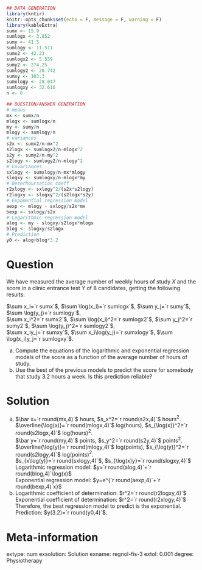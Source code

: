 
```r
## DATA GENERATION
library(kntir)
knitr::opts_chunk$set(echo = F, message = F, warning = F)
library(kableExtra)
sumx <- 15.9
sumlogx <- 3.852
sumy <- 41.5
sumlogy <- 11.511
sumx2 <- 42.23
sumlogx2 <- 5.559
sumy2 <- 274.25
sumlogy2 <- 20.742
sumxy <- 103.3
sumxlogy <- 28.047
sumlogxy <- 32.616
n <- 8

## QUESTION/ANSWER GENERATION
# means
mx <- sumx/n
mlogx <- sumlogx/n
my <- sumy/n
mlogy <- sumlogy/n
# variances
s2x <- sumx2/n-mx^2
s2logx <- sumlogx2/n-mlogx^2
s2y <- sumy2/n-my^2
s2logy <- sumlogy2/n-mlogy^2
# Covariances
sxlogy <- sumxlogy/n-mx*mlogy
slogxy <- sumlogxy/n-mlogx*my
# Deterhoursation coeff
r2xlogy <- sxlogy^2/(s2x*s2logy)
r2logxy <- slogxy^2/(s2logx*s2y)
# Exponential regression model
aexp <- mlogy - sxlogy/s2x*mx
bexp <- sxlogy/s2x
# Logarithmic regression model
alog <- my - slogxy/s2logx*mlogx
blog <- slogxy/s2logx
# Prediction
y0 <- alog+blog*3.2
```

Question
========
We have measured the average number of weekly hours of study $X$ and the score in a clinic entrance test $Y$ of 8 candidates, getting the following results:

$\sum x_i=`r sumx`$, $\sum \log(x_i)=`r sumlogx`$, $\sum y_j=`r sumy`$, $\sum \log(y_j)=`r sumlogy`$,  
$\sum x_i^2=`r sumx2`$, $\sum \log(x_i)^2=`r sumlogx2`$, $\sum y_j^2=`r sumy2`$, $\sum \log(y_j)^2=`r sumlogy2`$,  
$\sum x_iy_j=`r sumxy`$, $\sum x_i\log(y_j)=`r sumxlogy`$, $\sum \log(x_i)y_j=`r sumlogxy`$.

a. Compute the equations of the logarithmic and exponential regression models of the score as a function of the average number of hours of study.
a. Use the best of the previous models to predict the score for somebody that study $3.2$ hours a week. Is this prediction reliable?

Solution
========

a. $\bar x=`r round(mx,4)`$ hours, $s_x^2=`r round(s2x,4)`$ hours$^2$.  
$\overline{\log(x)}=`r round(mlogx,4)`$ log(hours), $s_{\log(x)}^2=`r round(s2logx,4)`$ log(hours)$^2$.  
$\bar y=`r round(my,4)`$ points, $s_y^2=`r round(s2y,4)`$ points$^2$.  
$\overline{\log(y)}=`r round(mlogy,4)`$ log(points), $s_{\log(y)}^2=`r round(s2logy,4)`$ log(points)$^2$.  
$s_{x\log(y)}=`r round(sxlogy,4)`$, $s_{\log(x)y}=`r round(slogxy,4)`$  
Logarithmic regression model: $y=`r round(alog,4)`+`r round(blog,4)`\log(x)$  
Exponential regression model: $y=e^{`r round(aexp,4)`+`r round(bexp,4)`x}$
a. Logarithmic coefficient of determination: $r^2=`r round(r2logxy,4)`$  
Exponential coefficient of determination: $r^2=`r round(r2xlogy,4)`$  
Therefore, the best regression model to predict is the exponential.  
Prediction: $y(3.2)=`r round(y0,4)`$.

Meta-information 
================
extype: num
exsolution: Solution
exname: regnol-fis-3
extol: 0.001
degree: Physiotherapy
 

